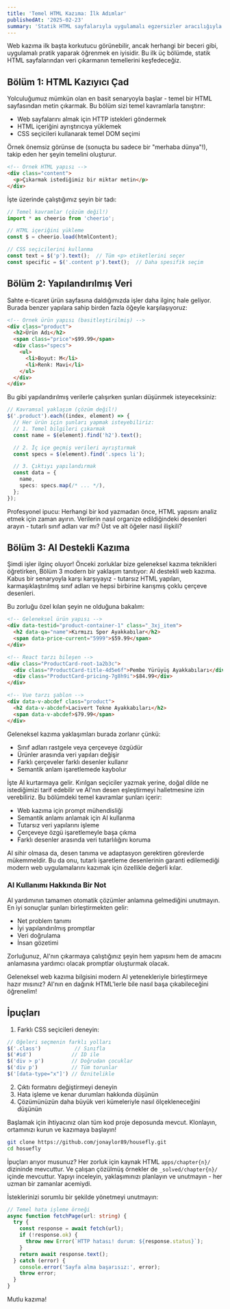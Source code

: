 ```yaml
---
title: 'Temel HTML Kazıma: İlk Adımlar'
publishedAt: '2025-02-23'
summary: 'Statik HTML sayfalarıyla uygulamalı egzersizler aracılığıyla web kazımanın temellerini öğrenin'
---
```


Web kazıma ilk başta korkutucu görünebilir, ancak herhangi bir beceri gibi, uygulamalı pratik yaparak öğrenmek en iyisidir. Bu ilk üç bölümde, statik HTML sayfalarından veri çıkarmanın temellerini keşfedeceğiz.

## Bölüm 1: HTML Kazıyıcı Çad

Yolculuğumuz mümkün olan en basit senaryoyla başlar - temel bir HTML sayfasından metin çıkarmak. Bu bölüm sizi temel kavramlarla tanıştırır:

- Web sayfalarını almak için HTTP istekleri göndermek
- HTML içeriğini ayrıştırıcıya yüklemek
- CSS seçicileri kullanarak temel DOM seçimi

Örnek önemsiz görünse de (sonuçta bu sadece bir "merhaba dünya"!), takip eden her şeyin temelini oluşturur.

```html
<!-- Örnek HTML yapısı -->
<div class="content">
  <p>Çıkarmak istediğimiz bir miktar metin</p>
</div>
```

İşte üzerinde çalıştığımız şeyin bir tadı:

```typescript
// Temel kavramlar (çözüm değil!)
import * as cheerio from 'cheerio';

// HTML içeriğini yükleme
const $ = cheerio.load(htmlContent);

// CSS seçicilerini kullanma
const text = $('p').text();  // Tüm <p> etiketlerini seçer
const specific = $('.content p').text();  // Daha spesifik seçim
```

## Bölüm 2: Yapılandırılmış Veri

Sahte e-ticaret ürün sayfasına daldığımızda işler daha ilginç hale geliyor. Burada benzer yapılara sahip birden fazla öğeyle karşılaşıyoruz:

```html
<!-- Örnek ürün yapısı (basitleştirilmiş) -->
<div class="product">
  <h2>Ürün Adı</h2>
  <span class="price">$99.99</span>
  <div class="specs">
    <ul>
      <li>Boyut: M</li>
      <li>Renk: Mavi</li>
    </ul>
  </div>
</div>
```

Bu gibi yapılandırılmış verilerle çalışırken şunları düşünmek isteyeceksiniz:

```typescript
// Kavramsal yaklaşım (çözüm değil!)
$('.product').each((index, element) => {
  // Her ürün için şunları yapmak isteyebiliriz:
  // 1. Temel bilgileri çıkarmak
  const name = $(element).find('h2').text();

  // 2. İç içe geçmiş verileri ayrıştırmak
  const specs = $(element).find('.specs li');

  // 3. Çıktıyı yapılandırmak
  const data = {
    name,
    specs: specs.map(/* ... */),
  };
});
```

Profesyonel ipucu: Herhangi bir kod yazmadan önce, HTML yapısını analiz etmek için zaman ayırın. Verilerin nasıl organize edildiğindeki desenleri arayın - tutarlı sınıf adları var mı? Üst ve alt öğeler nasıl ilişkili?


## Bölüm 3: AI Destekli Kazıma

Şimdi işler ilginç oluyor! Önceki zorluklar bize geleneksel kazıma teknikleri öğretirken, Bölüm 3 modern bir yaklaşım tanıtıyor: AI destekli web kazıma. Kabus bir senaryoyla karşı karşıyayız - tutarsız HTML yapıları, karmaşıklaştırılmış sınıf adları ve hepsi birbirine karışmış çoklu çerçeve desenleri.

Bu zorluğu özel kılan şeyin ne olduğuna bakalım:

```html
<!-- Geleneksel ürün yapısı -->
<div data-testid="product-container-1" class="_3xj_item">
  <h2 data-qa="name">Kırmızı Spor Ayakkabılar</h2>
  <span data-price-current="5999">$59.99</span>
</div>

<!-- React tarzı bileşen -->
<div class="ProductCard-root-1a2b3c">
  <div class="ProductCard-title-4d5e6f">Pembe Yürüyüş Ayakkabıları</div>
  <div class="ProductCard-pricing-7g8h9i">$84.99</div>
</div>

<!-- Vue tarzı şablon -->
<div data-v-abcdef class="product">
  <h2 data-v-abcdef>Lacivert Tekne Ayakkabıları</h2>
  <span data-v-abcdef>$79.99</span>
</div>
```

Geleneksel kazıma yaklaşımları burada zorlanır çünkü:
- Sınıf adları rastgele veya çerçeveye özgüdür
- Ürünler arasında veri yapıları değişir
- Farklı çerçeveler farklı desenler kullanır
- Semantik anlam işaretlemede kaybolur

İşte AI kurtarmaya gelir. Kırılgan seçiciler yazmak yerine, doğal dilde ne istediğimizi tarif edebilir ve AI'nın desen eşleştirmeyi halletmesine izin verebiliriz. Bu bölümdeki temel kavramlar şunları içerir:

- Web kazıma için prompt mühendisliği
- Semantik anlamı anlamak için AI kullanma
- Tutarsız veri yapılarını işleme
- Çerçeveye özgü işaretlemeyle başa çıkma
- Farklı desenler arasında veri tutarlılığını koruma

AI sihir olmasa da, desen tanıma ve adaptasyon gerektiren görevlerde mükemmeldir. Bu da onu, tutarlı işaretleme desenlerinin garanti edilemediği modern web uygulamalarını kazımak için özellikle değerli kılar.

### AI Kullanımı Hakkında Bir Not

AI yardımının tamamen otomatik çözümler anlamına gelmediğini unutmayın. En iyi sonuçlar şunları birleştirmekten gelir:
- Net problem tanımı
- İyi yapılandırılmış promptlar
- Veri doğrulama
- İnsan gözetimi

Zorluğunuz, AI'nın çıkarmaya çalıştığınız şeyin hem yapısını hem de amacını anlamasına yardımcı olacak promptlar oluşturmak olacak.

Geleneksel web kazıma bilgisini modern AI yetenekleriyle birleştirmeye hazır mısınız? AI'nın en dağınık HTML'lerle bile nasıl başa çıkabileceğini öğrenelim!

## İpuçları

1. Farklı CSS seçicileri deneyin:
```typescript
// Öğeleri seçmenin farklı yolları
$('.class')           // Sınıfla
$('#id')             // ID ile
$('div > p')         // Doğrudan çocuklar
$('div p')           // Tüm torunlar
$('[data-type="x"]') // Öznitelikle
```

2. Çıktı formatını değiştirmeyi deneyin
3. Hata işleme ve kenar durumları hakkında düşünün
4. Çözümünüzün daha büyük veri kümeleriyle nasıl ölçekleneceğini düşünün

Başlamak için ihtiyacınız olan tüm kod proje deposunda mevcut. Klonlayın, ortamınızı kurun ve kazımaya başlayın!

```sh
git clone https://github.com/jonaylor89/housefly.git
cd hosuefly
```

İpuçları arıyor musunuz? Her zorluk için kaynak HTML `apps/chapter{n}/` dizininde mevcuttur. Ve çalışan çözülmüş örnekler de `_solved/chapter{n}/` içinde mevcuttur. Yapıyı inceleyin, yaklaşımınızı planlayın ve unutmayın - her uzman bir zamanlar acemiydi.

İsteklerinizi sorumlu bir şekilde yönetmeyi unutmayın:
```typescript
// Temel hata işleme örneği
async function fetchPage(url: string) {
  try {
    const response = await fetch(url);
    if (!response.ok) {
      throw new Error(`HTTP hatası! durum: ${response.status}`);
    }
    return await response.text();
  } catch (error) {
    console.error('Sayfa alma başarısız:', error);
    throw error;
  }
}
```

Mutlu kazıma!